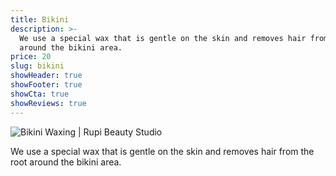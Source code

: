 ```yaml
---
title: Bikini
description: >-
  We use a special wax that is gentle on the skin and removes hair from the root
  around the bikini area.
price: 20
slug: bikini
showHeader: true
showFooter: true
showCta: true
showReviews: true
---
```


![Bikini Waxing | Rupi Beauty Studio](/uploads/services/wax-sheet.webp 'Bikini Waxing | Rupi Beauty Studio')

We use a special wax that is gentle on the skin and removes hair from the root around the bikini area.
